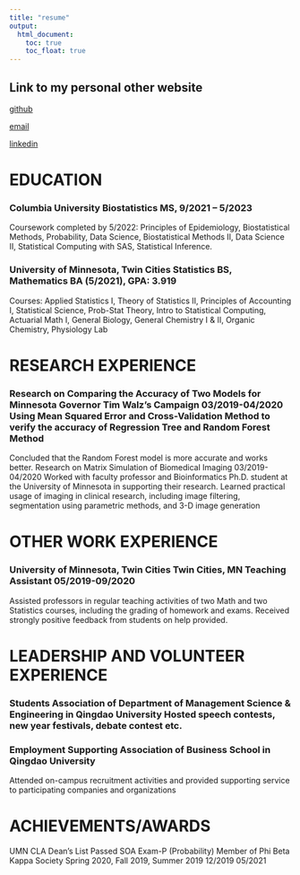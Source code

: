 ```yaml
---
title: "resume"
output: 
  html_document:
    toc: true
    toc_float: true
---
```


## Link to my personal other website
[github](https://github.com/Shiyin-Li-Fiona)

[email](sl5010@cumc.columbia.edu)

[linkedin](https://www.linkedin.com/in/fiona-li-a425911bb/)

# EDUCATION

### Columbia University Biostatistics MS, 9/2021 – 5/2023
Coursework completed by 5/2022: Principles of Epidemiology, Biostatistical Methods, Probability, Data Science, Biostatistical Methods II, Data Science II, Statistical Computing with SAS, Statistical Inference.
 
### University of Minnesota, Twin Cities Statistics BS, Mathematics BA (5/2021), GPA: 3.919
Courses: Applied Statistics I, Theory of Statistics II, Principles of Accounting I, Statistical Science, Prob-Stat Theory, Intro to Statistical Computing, Actuarial Math I, General Biology, General Chemistry I & II, Organic Chemistry, Physiology Lab

# RESEARCH EXPERIENCE

### Research on Comparing the Accuracy of Two Models for Minnesota Governor Tim Walz’s Campaign 03/2019-04/2020   Using Mean Squared Error and Cross-Validation Method to verify the accuracy of Regression Tree and Random Forest Method
  Concluded that the Random Forest model is more accurate and works better.
Research on Matrix Simulation of Biomedical Imaging 03/2019-04/2020 Worked with faculty professor and Bioinformatics Ph.D. student at the University of Minnesota in supporting their research.
  Learned practical usage of imaging in clinical research, including image filtering, segmentation using parametric methods, and 3-D image generation

# OTHER WORK EXPERIENCE

### University of Minnesota, Twin Cities Twin Cities, MN Teaching Assistant 05/2019-09/2020 
Assisted professors in regular teaching activities of two Math and two Statistics courses, including the grading of homework and exams. Received strongly positive feedback from students on help provided.

# LEADERSHIP AND VOLUNTEER EXPERIENCE

### Students Association of Department of Management Science & Engineering in Qingdao University Hosted speech contests, new year festivals, debate contest etc.

### Employment Supporting Association of Business School in Qingdao University
 Attended on-campus recruitment activities and provided supporting service to participating companies and organizations
 
# ACHIEVEMENTS/AWARDS

UMN CLA Dean’s List
Passed SOA Exam-P (Probability)
Member of Phi Beta Kappa Society
Spring 2020, Fall 2019, Summer 2019 12/2019 05/2021
